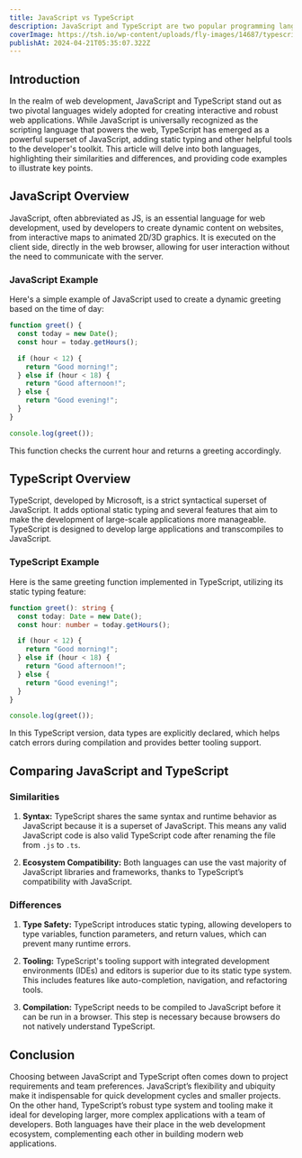 ```yaml
---
title: JavaScript vs TypeScript
description: JavaScript and TypeScript are two popular programming languages that are used to build web applications. In this article, we will compare the two languages and discuss their similarities and differences.
coverImage: https://tsh.io/wp-content/uploads/fly-images/14687/typescript-vs-javascript-comparison_-810x540.jpg
publishAt: 2024-04-21T05:35:07.322Z
---
```


## Introduction

In the realm of web development, JavaScript and TypeScript stand out as two pivotal languages widely adopted for creating interactive and robust web applications. While JavaScript is universally recognized as the scripting language that powers the web, TypeScript has emerged as a powerful superset of JavaScript, adding static typing and other helpful tools to the developer's toolkit. This article will delve into both languages, highlighting their similarities and differences, and providing code examples to illustrate key points.

## JavaScript Overview

JavaScript, often abbreviated as JS, is an essential language for web development, used by developers to create dynamic content on websites, from interactive maps to animated 2D/3D graphics. It is executed on the client side, directly in the web browser, allowing for user interaction without the need to communicate with the server.

### JavaScript Example

Here's a simple example of JavaScript used to create a dynamic greeting based on the time of day:

```javascript
function greet() {
  const today = new Date();
  const hour = today.getHours();

  if (hour < 12) {
    return "Good morning!";
  } else if (hour < 18) {
    return "Good afternoon!";
  } else {
    return "Good evening!";
  }
}

console.log(greet());
```

This function checks the current hour and returns a greeting accordingly.

## TypeScript Overview

TypeScript, developed by Microsoft, is a strict syntactical superset of JavaScript. It adds optional static typing and several features that aim to make the development of large-scale applications more manageable. TypeScript is designed to develop large applications and transcompiles to JavaScript.

### TypeScript Example

Here is the same greeting function implemented in TypeScript, utilizing its static typing feature:

```typescript
function greet(): string {
  const today: Date = new Date();
  const hour: number = today.getHours();

  if (hour < 12) {
    return "Good morning!";
  } else if (hour < 18) {
    return "Good afternoon!";
  } else {
    return "Good evening!";
  }
}

console.log(greet());
```

In this TypeScript version, data types are explicitly declared, which helps catch errors during compilation and provides better tooling support.

## Comparing JavaScript and TypeScript

### Similarities

1. **Syntax:** TypeScript shares the same syntax and runtime behavior as JavaScript because it is a superset of JavaScript. This means any valid JavaScript code is also valid TypeScript code after renaming the file from `.js` to `.ts`.

2. **Ecosystem Compatibility:** Both languages can use the vast majority of JavaScript libraries and frameworks, thanks to TypeScript’s compatibility with JavaScript.

### Differences

1. **Type Safety:** TypeScript introduces static typing, allowing developers to type variables, function parameters, and return values, which can prevent many runtime errors.

2. **Tooling:** TypeScript's tooling support with integrated development environments (IDEs) and editors is superior due to its static type system. This includes features like auto-completion, navigation, and refactoring tools.

3. **Compilation:** TypeScript needs to be compiled to JavaScript before it can be run in a browser. This step is necessary because browsers do not natively understand TypeScript.

## Conclusion

Choosing between JavaScript and TypeScript often comes down to project requirements and team preferences. JavaScript’s flexibility and ubiquity make it indispensable for quick development cycles and smaller projects. On the other hand, TypeScript’s robust type system and tooling make it ideal for developing larger, more complex applications with a team of developers. Both languages have their place in the web development ecosystem, complementing each other in building modern web applications.
